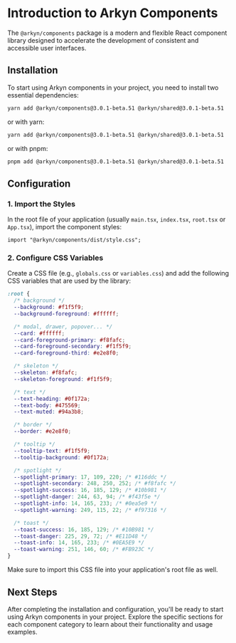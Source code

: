 # Introduction to Arkyn Components

The `@arkyn/components` package is a modern and flexible React component library designed to accelerate the development of consistent and accessible user interfaces.

## Installation

To start using Arkyn components in your project, you need to install two essential dependencies:

```bash
yarn add @arkyn/components@3.0.1-beta.51 @arkyn/shared@3.0.1-beta.51
```

or with yarn:

```bash
yarn add @arkyn/components@3.0.1-beta.51 @arkyn/shared@3.0.1-beta.51
```

or with pnpm:

```bash
pnpm add @arkyn/components@3.0.1-beta.51 @arkyn/shared@3.0.1-beta.51
```

## Configuration

### 1. Import the Styles

In the root file of your application (usually `main.tsx`, `index.tsx`, `root.tsx` or `App.tsx`), import the component styles:

```tsx
import "@arkyn/components/dist/style.css";
```

### 2. Configure CSS Variables

Create a CSS file (e.g., `globals.css` or `variables.css`) and add the following CSS variables that are used by the library:

```css
:root {
  /* background */
  --background: #f1f5f9;
  --background-foreground: #ffffff;

  /* modal, drawer, popover... */
  --card: #ffffff;
  --card-foreground-primary: #f8fafc;
  --card-foreground-secondary: #f1f5f9;
  --card-foreground-third: #e2e8f0;

  /* skeleton */
  --skeleton: #f8fafc;
  --skeleton-foreground: #f1f5f9;

  /* text */
  --text-heading: #0f172a;
  --text-body: #475569;
  --text-muted: #94a3b8;

  /* border */
  --border: #e2e8f0;

  /* tooltip */
  --tooltip-text: #f1f5f9;
  --tooltip-background: #0f172a;

  /* spotlight */
  --spotlight-primary: 17, 109, 220; /* #116ddc */
  --spotlight-secondary: 248, 250, 252; /* #f8fafc */
  --spotlight-success: 16, 185, 129; /* #10b981 */
  --spotlight-danger: 244, 63, 94; /* #f43f5e */
  --spotlight-info: 14, 165, 233; /* #0ea5e9 */
  --spotlight-warning: 249, 115, 22; /* #f97316 */

  /* toast */
  --toast-success: 16, 185, 129; /* #10B981 */
  --toast-danger: 225, 29, 72; /* #E11D48 */
  --toast-info: 14, 165, 233; /* #0EA5E9 */
  --toast-warning: 251, 146, 60; /* #FB923C */
}
```

Make sure to import this CSS file into your application's root file as well.

## Next Steps

After completing the installation and configuration, you'll be ready to start using Arkyn components in your project. Explore the specific sections for each component category to learn about their functionality and usage examples.

